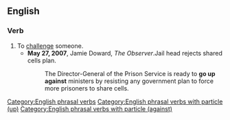 ==English==

===Verb===
{{head|en|verb}}

# To [[challenge]] someone.
#* '''May 27, 2007''', Jamie Doward, ''The Observer''.Jail head rejects shared cells plan.
#*: The Director-General of the Prison Service is ready to '''go up against''' ministers by resisting any government plan to force more prisoners to share cells.

[[Category:English phrasal verbs]]
[[Category:English phrasal verbs with particle (up)]]
[[Category:English phrasal verbs with particle (against)]]